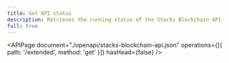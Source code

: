 ```yaml
---
title: Get API status
description: Retrieves the running status of the Stacks Blockchain API.
full: true
---
```


<APIPage
  document="./openapi/stacks-blockchain-api.json"
  operations={[{ path: '/extended', method: 'get' }]}
  hasHead={false}
/>
